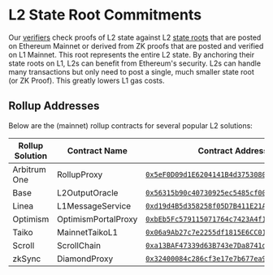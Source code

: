 # L2 State Root Commitments

Our [verifiers](/architecture#4-verifiers) check proofs of L2 state against L2 [state roots](/fundamentals/what-is-a-state-root) that are posted on Ethereum Mainnet or derived from ZK proofs that are posted and verified on L1 Mainnet. This root represents the entire L2 state. By anchoring their state roots on L1, L2s can benefit from Ethereum's security. L2s can handle many transactions but only need to post a single, much smaller state root (or ZK Proof). This greatly lowers L1 gas costs.

## Rollup Addresses

Below are the (mainnet) rollup contracts for several popular L2 solutions:

| Rollup Solution  | Contract Name         | Contract Address                                                                                          |
|------------------|-----------------------|------------------------------------------------------------------------------------------------------------|
| Arbitrum One     | RollupProxy           | [`0x5eF0D09d1E6204141B4d37530808eD19f60FBa35`](https://etherscan.io/address/0x5eF0D09d1E6204141B4d37530808eD19f60FBa35) |
| Base             | L2OutputOracle        | [`0x56315b90c40730925ec5485cf004d835058518A0`](https://etherscan.io/address/0x56315b90c40730925ec5485cf004d835058518A0) |
| Linea            | L1MessageService      | [`0xd19d4B5d358258f05D7B411E21A1460D11B0876F`](https://etherscan.io/address/0xd19d4B5d358258f05D7B411E21A1460D11B0876F) |
| Optimism         | OptimismPortalProxy   | [`0xbEb5Fc579115071764c7423A4f12eDde41f106Ed`](https://etherscan.io/address/0xbEb5Fc579115071764c7423A4f12eDde41f106Ed) |
| Taiko            | MainnetTaikoL1        | [`0x06a9Ab27c7e2255df1815E6CC0168d7755Feb19a`](https://etherscan.io/address/0x06a9Ab27c7e2255df1815E6CC0168d7755Feb19a) |
| Scroll           | ScrollChain           | [`0xa13BAF47339d63B743e7Da8741db5456DAc1E556`](https://etherscan.io/address/0xa13BAF47339d63B743e7Da8741db5456DAc1E556) |
| zkSync           | DiamondProxy          | [`0x32400084c286cf3e17e7b677ea9583e60a000324`](https://etherscan.io/address/0x32400084c286cf3e17e7b677ea9583e60a000324) |